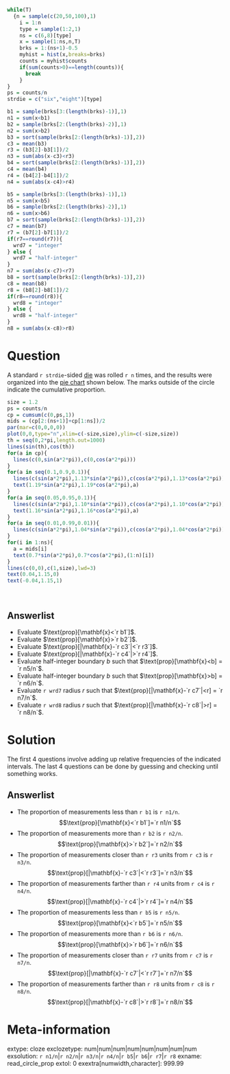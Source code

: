 ```r
while(T)
  {n = sample(c(20,50,100),1)
    i = 1:n
    type = sample(1:2,1)
    ns = c(6,8)[type]
    x = sample(1:ns,n,T)
    brks = 1:(ns+1)-0.5
    myhist = hist(x,breaks=brks)
    counts = myhist$counts
    if(sum(counts>0)==length(counts)){
      break
    }
}
ps = counts/n
strdie = c("six","eight")[type]

b1 = sample(brks[3:(length(brks)-1)],1)
n1 = sum(x<b1)
b2 = sample(brks[2:(length(brks)-2)],1)
n2 = sum(x>b2)
b3 = sort(sample(brks[2:(length(brks)-1)],2))
c3 = mean(b3)
r3 = (b3[2]-b3[1])/2
n3 = sum(abs(x-c3)<r3)
b4 = sort(sample(brks[2:(length(brks)-1)],2))
c4 = mean(b4)
r4 = (b4[2]-b4[1])/2
n4 = sum(abs(x-c4)>r4)

b5 = sample(brks[3:(length(brks)-1)],1)
n5 = sum(x<b5)
b6 = sample(brks[2:(length(brks)-2)],1)
n6 = sum(x>b6)
b7 = sort(sample(brks[2:(length(brks)-1)],2))
c7 = mean(b7)
r7 = (b7[2]-b7[1])/2
if(r7==round(r7)){
  wrd7 = "integer"
} else {
  wrd7 = "half-integer"
}
n7 = sum(abs(x-c7)<r7)
b8 = sort(sample(brks[2:(length(brks)-1)],2))
c8 = mean(b8)
r8 = (b8[2]-b8[1])/2
if(r8==round(r8)){
  wrd8 = "integer"
} else {
  wrd8 = "half-integer"
}
n8 = sum(abs(x-c8)>r8)
```


Question
========

A standard `r strdie`-sided [die](https://en.wikipedia.org/wiki/Dice) was rolled `r n` times, and the results were organized into the [pie chart](https://en.wikipedia.org/wiki/Pie_chart){target="blank"} shown below. The marks outside of the circle indicate the cumulative proportion.

```r
size = 1.2
ps = counts/n
cp = cumsum(c(0,ps,1))
mids = (cp[2:(ns+1)]+cp[1:ns])/2
par(mar=c(0,0,0,0))
plot(0,0,type="n",xlim=c(-size,size),ylim=c(-size,size))
th = seq(0,2*pi,length.out=1000)
lines(sin(th),cos(th))
for(a in cp){
  lines(c(0,sin(a*2*pi)),c(0,cos(a*2*pi)))
}
for(a in seq(0.1,0.9,0.1)){
  lines(c(sin(a*2*pi),1.13*sin(a*2*pi)),c(cos(a*2*pi),1.13*cos(a*2*pi)))
  text(1.19*sin(a*2*pi),1.19*cos(a*2*pi),a)
}
for(a in seq(0.05,0.95,0.1)){
  lines(c(sin(a*2*pi),1.10*sin(a*2*pi)),c(cos(a*2*pi),1.10*cos(a*2*pi)))
  text(1.16*sin(a*2*pi),1.16*cos(a*2*pi),a)
}
for(a in seq(0.01,0.99,0.01)){
  lines(c(sin(a*2*pi),1.04*sin(a*2*pi)),c(cos(a*2*pi),1.04*cos(a*2*pi)))
}
for(i in 1:ns){
  a = mids[i]
  text(0.7*sin(a*2*pi),0.7*cos(a*2*pi),(1:n)[i])
}
lines(c(0,0),c(1,size),lwd=3)
text(0.04,1.15,0)
text(-0.04,1.15,1)
```
\


Answerlist
--------
* Evaluate $\text{prop}[\mathbf{x}<`r b1`]$.
* Evaluate $\text{prop}[\mathbf{x}>`r b2`]$.
* Evaluate $\text{prop}[|\mathbf{x}-`r c3`|<`r r3`]$.
* Evaluate $\text{prop}[|\mathbf{x}-`r c4`|>`r r4`]$.
* Evaluate half-integer boundary $b$ such that $\text{prop}[\mathbf{x}<b] = `r n5/n`$.
* Evaluate half-integer boundary $b$ such that $\text{prop}[\mathbf{x}>b] = `r n6/n`$.
* Evaluate `r wrd7` radius $r$ such that $\text{prop}[|\mathbf{x}-`r c7`|<r] = `r n7/n`$.
* Evaluate `r wrd8` radius $r$ such that $\text{prop}[|\mathbf{x}-`r c8`|>r] = `r n8/n`$.


Solution
========

The first 4 questions involve adding up relative frequencies of the indicated intervals. The last 4 questions can be done by guessing and checking until something works.

Answerlist
--------
* The proportion of measurements less than `r b1` is `r n1/n`. $$\text{prop}[\mathbf{x}<`r b1`]=`r n1/n`$$
* The proportion of measurements more than `r b2` is `r n2/n`. $$\text{prop}[\mathbf{x}>`r b2`]=`r n2/n`$$
* The proportion of measurements closer than `r r3` units from `r c3` is `r n3/n`. $$\text{prop}[|\mathbf{x}-`r c3`|<`r r3`]=`r n3/n`$$
* The proportion of measurements farther than `r r4` units from `r c4` is `r n4/n`. $$\text{prop}[|\mathbf{x}-`r c4`|>`r r4`]=`r n4/n`$$
* The proportion of measurements less than `r b5` is `r n5/n`. $$\text{prop}[\mathbf{x}<`r b5`]=`r n5/n`$$
* The proportion of measurements more than `r b6` is `r n6/n`. $$\text{prop}[\mathbf{x}>`r b6`]=`r n6/n`$$
* The proportion of measurements closer than `r r7` units from `r c7` is `r n7/n`. $$\text{prop}[|\mathbf{x}-`r c7`|<`r r7`]=`r n7/n`$$
* The proportion of measurements farther than `r r8` units from `r c8` is `r n8/n`. $$\text{prop}[|\mathbf{x}-`r c8`|>`r r8`]=`r n8/n`$$


Meta-information
================
extype: cloze
exclozetype: num|num|num|num|num|num|num|num
exsolution: `r n1/n`|`r n2/n`|`r n3/n`|`r n4/n`|`r b5`|`r b6`|`r r7`|`r r8`
exname: read_circle_prop
extol: 0
exextra[numwidth,character]: 999.99
